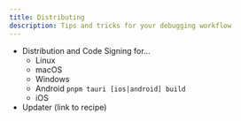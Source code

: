 ```yaml
---
title: Distributing
description: Tips and tricks for your debugging workflow
---
```



<CardGrid>
  <LinkCard title="Flatpak" href="/guides/distribute/flatpak/" />
</CardGrid>


<Stub>

- Distribution and Code Signing for...
  - Linux
  - macOS
  - Windows
  - Android `pnpm tauri [ios|android] build`
  - iOS
- Updater (link to recipe)

</Stub>
